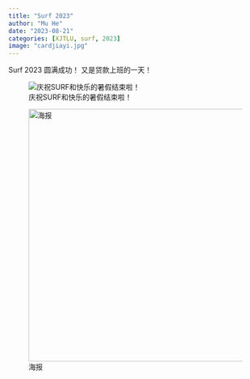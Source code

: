 ```yaml
---
title: "Surf 2023"
author: "Mu He"
date: "2023-08-21"
categories: [XJTLU, surf, 2023]
image: "cardjiayi.jpg"
---
```


Surf 2023 圆满成功！ 又是贷款上班的一天！

![庆祝SURF和快乐的暑假结束啦！](IMG_0725.JPG)


![海报](IMG_surf23.JPG){width=500}